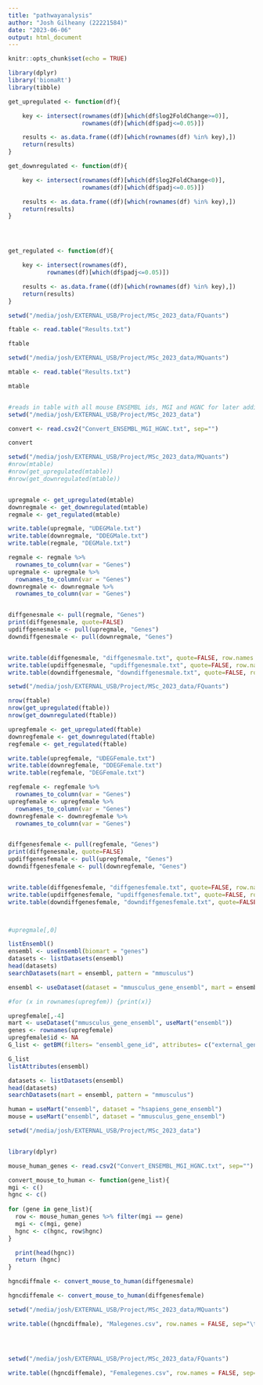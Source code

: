 ```yaml
---
title: "pathwayanalysis"
author: "Josh Gilheany (22221584)"
date: "2023-06-06"
output: html_document
---
```


```r
knitr::opts_chunk$set(echo = TRUE)
```

```r
library(dplyr)
library('biomaRt')
library(tibble)

get_upregulated <- function(df){

	key <- intersect(rownames(df)[which(df$log2FoldChange>=0)], 
	                 rownames(df)[which(df$padj<=0.05)])

    results <- as.data.frame((df)[which(rownames(df) %in% key),])
	return(results)
}

get_downregulated <- function(df){

  	key <- intersect(rownames(df)[which(df$log2FoldChange<0)], 
  	                 rownames(df)[which(df$padj<=0.05)])

  	results <- as.data.frame((df)[which(rownames(df) %in% key),])
  	return(results)
}




get_regulated <- function(df){

  	key <- intersect(rownames(df),
  	       rownames(df)[which(df$padj<=0.05)])

  	results <- as.data.frame((df)[which(rownames(df) %in% key),])
  	return(results)
}
```


```r
setwd("/media/josh/EXTERNAL_USB/Project/MSc_2023_data/FQuants")

ftable <- read.table("Results.txt")

ftable

setwd("/media/josh/EXTERNAL_USB/Project/MSc_2023_data/MQuants")

mtable <- read.table("Results.txt")

mtable


#reads in table with all mouse ENSEMBL ids, MGI and HGNC for later addition
setwd("/media/josh/EXTERNAL_USB/Project/MSc_2023_data")

convert <- read.csv2("Convert_ENSEMBL_MGI_HGNC.txt", sep="")

convert
```

```r
setwd("/media/josh/EXTERNAL_USB/Project/MSc_2023_data/MQuants")
#nrow(mtable)
#nrow(get_upregulated(mtable))
#nrow(get_downregulated(mtable))


upregmale <- get_upregulated(mtable)
downregmale <- get_downregulated(mtable)
regmale <- get_regulated(mtable)

write.table(upregmale, "UDEGMale.txt")
write.table(downregmale, "DDEGMale.txt")
write.table(regmale, "DEGMale.txt")

regmale <- regmale %>% 
  rownames_to_column(var = "Genes")
upregmale <- upregmale %>% 
  rownames_to_column(var = "Genes")
downregmale <- downregmale %>% 
  rownames_to_column(var = "Genes")


diffgenesmale <- pull(regmale, "Genes")
print(diffgenesmale, quote=FALSE)
updiffgenesmale <- pull(upregmale, "Genes")
downdiffgenesmale <- pull(downregmale, "Genes")


write.table(diffgenesmale, "diffgenesmale.txt", quote=FALSE, row.names = FALSE, col.names = FALSE)
write.table(updiffgenesmale, "updiffgenesmale.txt", quote=FALSE, row.names = FALSE, col.names = FALSE)
write.table(downdiffgenesmale, "downdiffgenesmale.txt", quote=FALSE, row.names = FALSE, col.names = FALSE)

setwd("/media/josh/EXTERNAL_USB/Project/MSc_2023_data/FQuants")

nrow(ftable)
nrow(get_upregulated(ftable))
nrow(get_downregulated(ftable))

upregfemale <- get_upregulated(ftable)
downregfemale <- get_downregulated(ftable)
regfemale <- get_regulated(ftable)

write.table(upregfemale, "UDEGFemale.txt")
write.table(downregfemale, "DDEGFemale.txt")
write.table(regfemale, "DEGFemale.txt")

regfemale <- regfemale %>% 
  rownames_to_column(var = "Genes")
upregfemale <- upregfemale %>% 
  rownames_to_column(var = "Genes")
downregfemale <- downregfemale %>% 
  rownames_to_column(var = "Genes")


diffgenesfemale <- pull(regfemale, "Genes")
print(diffgenesmale, quote=FALSE)
updiffgenesfemale <- pull(upregfemale, "Genes")
downdiffgenesfemale <- pull(downregfemale, "Genes")


write.table(diffgenesfemale, "diffgenesfemale.txt", quote=FALSE, row.names = FALSE, col.names = FALSE)
write.table(updiffgenesfemale, "updiffgenesfemale.txt", quote=FALSE, row.names = FALSE, col.names = FALSE)
write.table(downdiffgenesfemale, "downdiffgenesfemale.txt", quote=FALSE, row.names = FALSE, col.names = FALSE)



#upregmale[,0]

```

```r
listEnsembl()
ensembl <- useEnsembl(biomart = "genes")
datasets <- listDatasets(ensembl)
head(datasets)
searchDatasets(mart = ensembl, pattern = "mmusculus")
```

```r
ensembl <- useDataset(dataset = "mmusculus_gene_ensembl", mart = ensembl)
```



```r

#for (x in rownames(upregfem)) {print(x)}

upregfemale[,-4]
mart <- useDataset("mmusculus_gene_ensembl", useMart("ensembl"))
genes <- rownames(upregfemale)
upregfemale$id <- NA
G_list <- getBM(filters= "ensembl_gene_id", attributes= c("external_gene_name"),values=genes,mart= mart)

G_list
listAttributes(ensembl)

datasets <- listDatasets(ensembl)
head(datasets)
searchDatasets(mart = ensembl, pattern = "mmusculus")
```

```r
human = useMart("ensembl", dataset = "hsapiens_gene_ensembl")
mouse = useMart("ensembl", dataset = "mmusculus_gene_ensembl")
```


```r
setwd("/media/josh/EXTERNAL_USB/Project/MSc_2023_data")


library(dplyr)

mouse_human_genes <- read.csv2("Convert_ENSEMBL_MGI_HGNC.txt", sep="")

convert_mouse_to_human <- function(gene_list){
mgi <- c()
hgnc <- c()
  
for (gene in gene_list){
  row <- mouse_human_genes %>% filter(mgi == gene)
  mgi <- c(mgi, gene)
  hgnc <- c(hgnc, row$hgnc)
}

  print(head(hgnc))
  return (hgnc)
}

```

```r
hgncdiffmale <- convert_mouse_to_human(diffgenesmale)

hgncdiffemale <- convert_mouse_to_human(diffgenesfemale)


```

```r

setwd("/media/josh/EXTERNAL_USB/Project/MSc_2023_data/MQuants")

write.table((hgncdiffmale), "Malegenes.csv", row.names = FALSE, sep="\t", col.names = FALSE, quote = FALSE)




setwd("/media/josh/EXTERNAL_USB/Project/MSc_2023_data/FQuants")

write.table((hgncdiffemale), "Femalegenes.csv", row.names = FALSE, sep="\t", col.names = FALSE, quote = FALSE)


```


